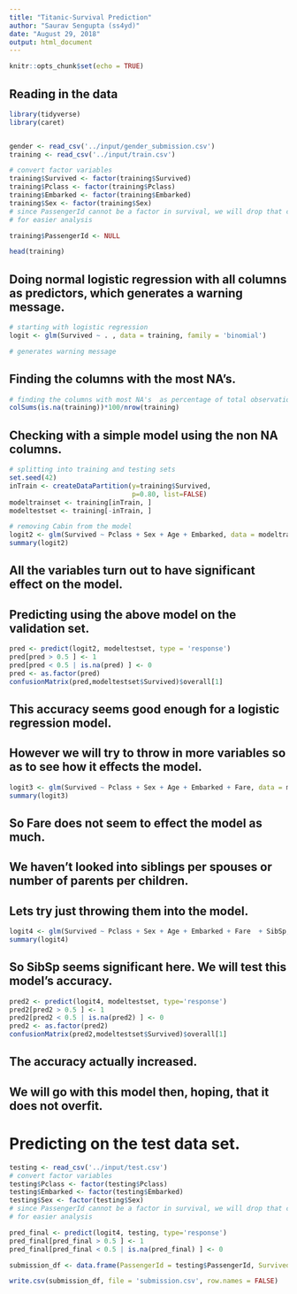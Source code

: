 ```yaml
---
title: "Titanic-Survival Prediction"
author: "Saurav Sengupta (ss4yd)"
date: "August 29, 2018"
output: html_document
---
```


```r
knitr::opts_chunk$set(echo = TRUE)
```

## Reading in the data

```r
library(tidyverse)
library(caret)


gender <- read_csv('../input/gender_submission.csv')
training <- read_csv('../input/train.csv')

# convert factor variables
training$Survived <- factor(training$Survived)
training$Pclass <- factor(training$Pclass)
training$Embarked <- factor(training$Embarked)
training$Sex <- factor(training$Sex)
# since PassengerId cannot be a factor in survival, we will drop that column
# for easier analysis

training$PassengerId <- NULL

head(training)
```

## Doing normal logistic regression with all columns as predictors, which generates a warning message.
```r
# starting with logistic regression
logit <- glm(Survived ~ . , data = training, family = 'binomial')

# generates warning message
```

## Finding the columns with the most NA's.
```r
# finding the columns with most NA's  as percentage of total observations
colSums(is.na(training))*100/nrow(training)
```

## Checking with a simple model using the non NA columns.
```r
# splitting into training and testing sets
set.seed(42)
inTrain <- createDataPartition(y=training$Survived,
                               p=0.80, list=FALSE)
modeltrainset <- training[inTrain, ]
modeltestset <- training[-inTrain, ]

# removing Cabin from the model
logit2 <- glm(Survived ~ Pclass + Sex + Age + Embarked, data = modeltrainset, family = 'binomial')
summary(logit2)
```

## All the variables turn out to have significant effect on the model.
## Predicting using the above model on the validation set.

```r
pred <- predict(logit2, modeltestset, type = 'response')
pred[pred > 0.5 ] <- 1
pred[pred < 0.5 | is.na(pred) ] <- 0
pred <- as.factor(pred)
confusionMatrix(pred,modeltestset$Survived)$overall[1]
```
## This accuracy seems good enough for a logistic regression model.
## However we will try to throw in more variables so as to see how it effects the model.

```r
logit3 <- glm(Survived ~ Pclass + Sex + Age + Embarked + Fare, data = modeltrainset, family = 'binomial')
summary(logit3)
```
## So Fare does not seem to effect the model as much.

## We haven't looked into siblings per spouses or number of parents per children.
## Lets try just throwing them into the model.
```r
logit4 <- glm(Survived ~ Pclass + Sex + Age + Embarked + Fare  + SibSp, data = modeltrainset, family = 'binomial')
summary(logit4)
```
## So SibSp seems significant here. We will test this model's accuracy.

```r
pred2 <- predict(logit4, modeltestset, type='response')
pred2[pred2 > 0.5 ] <- 1
pred2[pred2 < 0.5 | is.na(pred2) ] <- 0
pred2 <- as.factor(pred2)
confusionMatrix(pred2,modeltestset$Survived)$overall[1]
```

## The accuracy actually increased.
## We will go with this model then, hoping, that it does not overfit.

# Predicting on the test data set.
```r
testing <- read_csv('../input/test.csv')
# convert factor variables
testing$Pclass <- factor(testing$Pclass)
testing$Embarked <- factor(testing$Embarked)
testing$Sex <- factor(testing$Sex)
# since PassengerId cannot be a factor in survival, we will drop that column
# for easier analysis

pred_final <- predict(logit4, testing, type='response')
pred_final[pred_final > 0.5 ] <- 1
pred_final[pred_final < 0.5 | is.na(pred_final) ] <- 0

submission_df <- data.frame(PassengerId = testing$PassengerId, Survived = as.numeric(pred_final))

write.csv(submission_df, file = 'submission.csv', row.names = FALSE)
```


